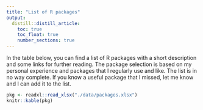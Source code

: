 ```yaml
---
title: "List of R packages"
output: 
  distill::distill_article:
    toc: true
    toc_float: true
    number_sections: true
---
```


In the table below, you can find a list of R packages with a short description and 
some links for further reading. The package selection is based on my personal experience and
packages that I regularly use and like. The list is in no way complete. If you know a useful package 
that I missed, let me know and I can add it to the list.


```r
pkg <- readxl::read_xlsx("./data/packages.xlsx")
knitr::kable(pkg)
```

